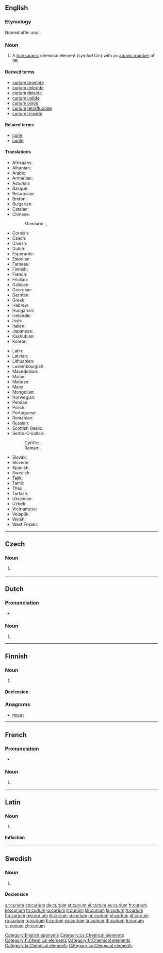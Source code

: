 {{also|Curium}}
==English==

{{elements|Cm|americium|Am|berkelium|Bk}}

===Etymology===
Named after {{w|Pierre Curie|Pierre}} and {{w|Marie Curie}}.

===Noun===
{{en-noun|-}}
{{wikipedia}}

# A [[transuranic]] chemical element (''symbol'' Cm) with an [[atomic number]] of 96.

====Derived terms====
* [[curium bromide]]
* [[curium chloride]]
* [[curium dioxide]]
* [[curium iodide]]
* [[curium oxide]]
* [[curium tetrafluoride]]
* [[curium trioxide]]

====Related terms====
* [[curie]]
* [[curite]]

====Translations====
{{trans-top|chemical element}}
* Afrikaans: {{t-|af|kurium}}
* Albanian: {{t-|sq|kirium}}
* Arabic: {{t-|ar|كوريوم|tr=kúryum|m}}
* Armenian: {{t-|hy|կյուրիում|tr=kyurium}}
* Asturian: {{t-|ast|curiu|m}}
* Basque: {{t-|eu|kurioa}}
* Belarusian: {{t-|be|кюрый|tr=kjúryj|m}}
* Breton: {{t-|br|kuriom}}
* Bulgarian: {{t-|bg|кюрий|m|tr=kjúrij}}
* Catalan: {{t-|ca|curi|m}}
* Chinese:
*: Mandarin: {{t|cmn|鋦}}, {{t|cmn|锔|tr=jú}}
* Cornish: {{t-|kw|curyum}}
* Czech: {{t+|cs|curium}}
* Danish: {{t-|da|curium}}
* Dutch: {{t+|nl|curium|n}}
* Esperanto: {{t-|eo|kuriumo}}
* Estonian: {{t-|et|kuurium}}
* Faroese: {{t-|fo|kurium}}
* Finnish: {{t+|fi|curium}}
* French: {{t+|fr|curium|m}}
* Friulian: {{tø|fur|curi}}
* Galician: {{t+|gl|curio|m}}
* Georgian: {{t-|ka|კიურიუმი|tr=kiuriumi}}
* German: {{t+|de|Curium|n}}
* Greek: {{t+|el|κιούριο|n|tr=kioúrio}}
* Hebrew: {{t-|he|קיוריום|tr=qyuryum}}
* Hungarian: {{t+|hu|kűrium}}
* Icelandic: {{t+|is|kúrín}}
* Irish: {{t-|ga|ciúiriam}}
* Italian: {{t+|it|curio|m}}
* Japanese: {{t+|ja|キュリウム|tr=kyuriumu}}
* Kashubian: {{t-|csb|czur}}
* Korean: {{t+|ko|퀴륨|tr=kwiryum}}
{{trans-mid}}
* Latin: {{t+|la|curium}}
* Latvian: {{t-|lv|kirijs}}
* Lithuanian: {{t+|lt|kiuris}}
* Luxembourgish: {{t-|lb|Kurium}}
* Macedonian: {{t-|mk|кириум|tr=kírium|m}}
* Malay: {{t-|ms|kurium}}
* Maltese: {{t-|mt|kurjum}}
* Manx: {{t-|gv|curium}}
* Mongolian: {{t-|mn|кюри|tr=kyuri}}
* Norwegian: {{t-|no|curium}}
* Persian: {{t-|fa|کوریم|tr=kuriom|sc=fa-Arab}}
* Polish: {{t+|pl|kiur|m}}
* Portuguese: {{t+|pt|cúrio|m}}
* Romanian: {{t+|ro|curiu|n}}
* Russian: {{t+|ru|кюрий|m|tr=kjúrij}}
* Scottish Gaelic: {{t-|gd|cùriam}}
* Serbo-Croatian:
*: Cyrillic: {{t-|sh|кириj|m}}, {{t-|sh|кириjум|m}}
*: Roman: {{t-|sh|kirij|m}}, {{t-|sh|kirijum|m}}
* Slovak: {{t-|sk|curium}}
* Slovene: {{t+|sl|kirij}}
* Spanish: {{t+|es|curio|m}}
* Swedish: {{t+|sv|curium|n}}
* Tajik: {{t-|tg|kyuri'}}
* Tamil: {{t-|ta|கியூரியம்|tr=kiyūriyam}}
* Thai: {{t-|th|คูเรียม|tr=khūriam}}
* Turkish: {{t+|tr|küriyum}}
* Ukrainian: {{t-|uk|кюрiй|tr=kjúrij|m}}
* Uzbek: {{t-|uz|кюрий|tr=kyuriy|sc=Cyrl}}
* Vietnamese: {{t-|vi|curi}}
* Volapük: {{t-|vo|kurin}}
* Welsh: {{t-|cy|curiwm}}
* West Frisian: {{t-|fy|curium}}
{{trans-bottom}}

[[Category:English eponyms]]

----

==Czech==

===Noun===
{{cs-noun|g=n}}

# {{l|en|curium}} {{gloss|transuranic chemical element with an atomic number of 96}}

[[Category:cs:Chemical elements]]

----

==Dutch==
{{wikipedia|lang=nl}}
{{elements|Cm|americium|Am|berkelium|Bk|lang=nl}}

===Pronunciation===
* {{audio|Nl-curium.ogg|Audio}}

===Noun===
{{nl-noun|n|-|-}}

# {{l|en|curium}}

----

==Finnish==
{{wikipedia|lang=fi}}

===Noun===
{{fi-noun}}

# {{l|en|curium}}

====Declension====
{{fi-decl-tuoli|curium|i=0}}

===Anagrams===
* [[muuri#Finnish|muuri]]

[[Category:fi:Chemical elements]]

----

==French==
{{wikipedia|lang=fr}}

===Pronunciation===
* {{IPA|/ky.ʁjɔm/|lang=fr}}

===Noun===
{{fr-noun|m|-}}

# {{l|en|curium}}

[[Category:fr:Chemical elements]]

----

==Latin==
{{wikipedia|lang=la}}

===Noun===
{{la-noun|curium|curii|curiī|n|second}}

# {{l|en|curium}}

====Inflection====
{{la-decl-2nd-N|curi}}

[[Category:la:Chemical elements]]

----

==Swedish==

===Noun===
{{sv-noun|g=n}}

# {{l|en|curium}}

====Declension====
{{sv-noun-unc-irreg-n|2=curiumet}}

[[Category:sv:Chemical elements]]

[[ar:curium]]
[[cs:curium]]
[[de:curium]]
[[et:curium]]
[[el:curium]]
[[eu:curium]]
[[fr:curium]]
[[ko:curium]]
[[hr:curium]]
[[io:curium]]
[[it:curium]]
[[kk:curium]]
[[la:curium]]
[[lt:curium]]
[[hu:curium]]
[[mg:curium]]
[[nl:curium]]
[[ja:curium]]
[[nn:curium]]
[[pl:curium]]
[[pt:curium]]
[[ro:curium]]
[[ru:curium]]
[[fi:curium]]
[[sv:curium]]
[[ta:curium]]
[[th:curium]]
[[tr:curium]]
[[vi:curium]]
[[zh:curium]]